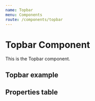 ```yaml
---
name: Topbar
menu: Components
route: /components/topbar
---
```



# Topbar Component

This is the Topbar component.

## Topbar example
<Playground>
  <Topbar
    avatarURL="https://placekitten.com/32/32"
    name="Little Cat"
    role="Boss"
    links={[
      { title: 'Editar perfil', icon: ['fas', 'pen'] },
      { title: 'Sair', icon: ['fas', 'sign-out-alt'] },
    ]}
  />
</Playground>

## Properties table
<PropsTable of={Topbar} />
